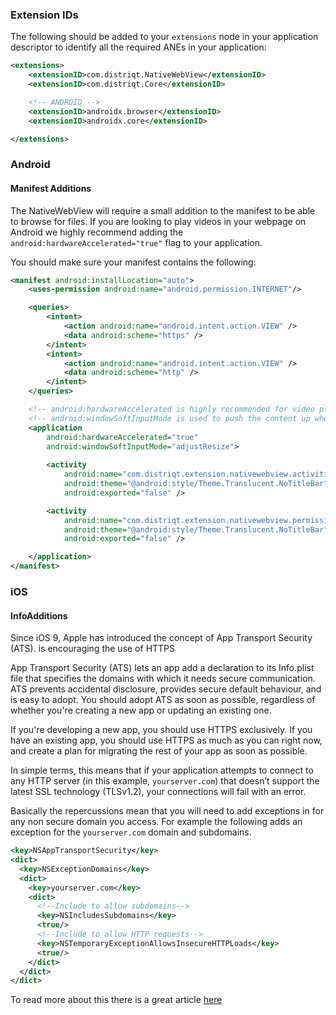 
### Extension IDs

The following should be added to your `extensions` node in your application descriptor to identify all the required ANEs in your application:

```xml
<extensions>
    <extensionID>com.distriqt.NativeWebView</extensionID>
    <extensionID>com.distriqt.Core</extensionID>

    <!-- ANDROID -->
    <extensionID>androidx.browser</extensionID>
    <extensionID>androidx.core</extensionID>

</extensions>
```



### Android

#### Manifest Additions


The NativeWebView will require a small addition to the manifest to be able to browse for files.
If you are looking to play videos in your webpage on Android we highly recommend adding the 
`android:hardwareAccelerated="true"` flag to your application. 

You should make sure your manifest contains the following:

```xml
<manifest android:installLocation="auto">
    <uses-permission android:name="android.permission.INTERNET"/>

    <queries>
        <intent>
            <action android:name="android.intent.action.VIEW" />
            <data android:scheme="https" />
        </intent>
        <intent>
            <action android:name="android.intent.action.VIEW" />
            <data android:scheme="http" />
        </intent>
    </queries>

    <!-- android:hardwareAccelerated is highly recommended for video playback and scroll performance -->
    <!-- android:windowSoftInputMode is used to push the content up when an input appears below the keyboard -->
    <application 
        android:hardwareAccelerated="true"
        android:windowSoftInputMode="adjustResize">
            
        <activity 
            android:name="com.distriqt.extension.nativewebview.activities.BrowseActivity" 
            android:theme="@android:style/Theme.Translucent.NoTitleBar" 
			android:exported="false" />

        <activity 
            android:name="com.distriqt.extension.nativewebview.permissions.AuthorisationActivity" 
            android:theme="@android:style/Theme.Translucent.NoTitleBar"
			android:exported="false" />

    </application>
</manifest>
```



### iOS

#### InfoAdditions

Since iOS 9, Apple has introduced the concept of App Transport Security (ATS). is encouraging the use of HTTPS

App Transport Security (ATS) lets an app add a declaration to its Info.plist file that specifies 
the domains with which it needs secure communication. ATS prevents accidental disclosure, provides 
secure default behaviour, and is easy to adopt. You should adopt ATS as soon as possible, regardless 
of whether you're creating a new app or updating an existing one. 

If you're developing a new app, you should use HTTPS exclusively. If you have an existing app, you 
should use HTTPS as much as you can right now, and create a plan for migrating the rest of your app 
as soon as possible.

In simple terms, this means that if your application attempts to connect to any HTTP server 
(in this example, `yourserver.com`) that doesn’t support the latest SSL technology (TLSv1.2), 
your connections will fail with an error.

Basically the repercussions mean that you will need to add exceptions in for any non secure domain 
you access. For example the following adds an exception for the `yourserver.com` domain and subdomains.

```xml
<key>NSAppTransportSecurity</key>
<dict>
  <key>NSExceptionDomains</key>
  <dict>
    <key>yourserver.com</key>
    <dict>
      <!--Include to allow subdomains-->
      <key>NSIncludesSubdomains</key>
      <true/>
      <!--Include to allow HTTP requests-->
      <key>NSTemporaryExceptionAllowsInsecureHTTPLoads</key>
      <true/>
    </dict>
  </dict>
</dict>
```

To read more about this there is a great article [here](https://medium.com/@squeakytoy/configuring-app-transport-security-exceptions-in-ios-9-and-osx-10-11-94a62f844944)


